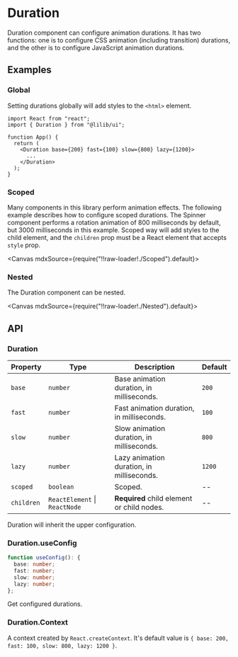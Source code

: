 
<Meta title="Configs/Duration" />

# Duration

Duration component can configure animation durations. It has two functions: one is to configure CSS animation (including transition) durations, and the other is to configure JavaScript animation durations.

## Examples

### Global

Setting durations globally will add styles to the `<html>` element.

```tsx
import React from "react";
import { Duration } from "@lilib/ui";

function App() {
  return (
    <Duration base={200} fast={100} slow={800} lazy={1200}>
      ...
    </Duration>
  );
}
```

### Scoped

Many components in this library perform animation effects. The following example describes how to configure scoped durations. The Spinner component performs a rotation animation of 800 milliseconds by default, but 3000 milliseconds in this example. Scoped way will add styles to the child element, and the `children` prop must be a React element that accepts `style` prop.

<Canvas mdxSource={require("!!raw-loader!./Scoped").default}>
  <Story id="examples-duration--scoped" />
</Canvas>

### Nested

The Duration component can be nested.

<Canvas mdxSource={require("!!raw-loader!./Nested").default}>
  <Story id="examples-duration--nested" />
</Canvas>

## API

### Duration

| Property   | Type                          | Description                                | Default |
| ---------- | ----------------------------- | ------------------------------------------ | ------- |
| `base`     | `number`                      | Base animation duration, in milliseconds.  | `200`   |
| `fast`     | `number`                      | Fast animation duration, in milliseconds.  | `100`   |
| `slow`     | `number`                      | Slow animation duration, in milliseconds.  | `800`   |
| `lazy`     | `number`                      | Lazy animation duration, in milliseconds.  | `1200`  |
| `scoped`   | `boolean`                     | Scoped.                                    | --      |
| `children` | `ReactElement` \| `ReactNode` | **Required** child element or child nodes. | --      |

Duration will inherit the upper configuration.

### Duration.useConfig

```ts
function useConfig(): {
  base: number;
  fast: number;
  slow: number;
  lazy: number;
};
```

Get configured durations.

### Duration.Context

A context created by `React.createContext`. It's default value is `{ base: 200, fast: 100, slow: 800, lazy: 1200 }`.
